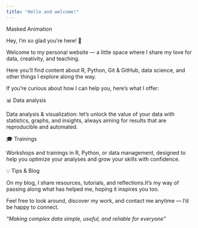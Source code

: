```yaml
---
title: "Hello and welcome!"
---
```


:::: masking-container
::: masked-text
Masked Animation
:::
::::

::::::::::::::::: grid
::: g-col-12
Hey, I’m so glad you’re here! 🌸

Welcome to my personal website — a little space where I share my love for data, creativity, and teaching.

Here you’ll find content about R, Python, Git & GitHub, data science, and other things I explore along the way.

If you’re curious about how I can help you, here’s what I offer:
:::

:::::: {.g-col-12 .g-col-md-4}
::::: {.card .text-white .bg-secondary}
::: card-header
📊 Data analysis
:::

::: card-body
<p class="card-text">

Data analysis & visualization: let’s unlock the value of your data with statistics, graphs, and insights, always aiming for results that are reproducible and automated.

</p>
:::
:::::
::::::

:::::: {.g-col-12 .g-col-md-4}
::::: {.card .text-white .bg-info}
::: card-header
🎓 Trainings
:::

::: card-body
<p class="card-text">

Workshops and trainings in R, Python, or data management, designed to help you optimize your analyses and grow your skills with confidence.

</p>
:::
:::::
::::::

:::::: {.g-col-12 .g-col-md-4}
::::: {.card .text-white .bg-success}
::: card-header
💡 Tips & Blog
:::

::: card-body
<p class="card-text">

On my blog, I share resources, tutorials, and reflections.It’s my way of passing along what has helped me, hoping it inspires you too.

</p>
:::
:::::
::::::

::: g-col-12
Feel free to look around, discover my work, and contact me anytime — I’d be happy to connect.

*"Making complex data simple, useful, and reliable for everyone"*
:::
:::::::::::::::::
